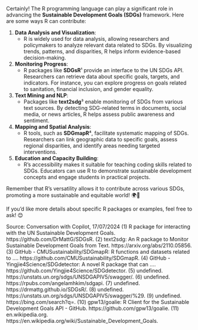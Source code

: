 Certainly! The R programming language can play a significant role in advancing the **Sustainable Development Goals (SDGs)** framework. Here are some ways R can contribute:

1. **Data Analysis and Visualization**:
   - R is widely used for data analysis, allowing researchers and policymakers to analyze relevant data related to SDGs. By visualizing trends, patterns, and disparities, R helps inform evidence-based decision-making.

2. **Monitoring Progress**:
   - R packages like **SDGsR**¹ provide an interface to the UN SDGs API. Researchers can retrieve data about specific goals, targets, and indicators. For instance, you can explore progress on goals related to sanitation, financial inclusion, and gender equality.

3. **Text Mining and NLP**:
   - Packages like **text2sdg**³ enable monitoring of SDGs from various text sources. By detecting SDG-related terms in documents, social media, or news articles, R helps assess public awareness and sentiment.

4. **Mapping and Spatial Analysis**:
   - R tools, such as **SDGmapR**⁴, facilitate systematic mapping of SDGs. Researchers can link geographic data to specific goals, assess regional disparities, and identify areas needing targeted interventions.

5. **Education and Capacity Building**:
   - R's accessibility makes it suitable for teaching coding skills related to SDGs. Educators can use R to demonstrate sustainable development concepts and engage students in practical projects.

Remember that R's versatility allows it to contribute across various SDGs, promoting a more sustainable and equitable world! 🌍🌱

If you'd like more details about specific R packages or examples, feel free to ask! 😊

Source: Conversation with Copilot, 17/07/2024
(1) R package for interacting with the UN Sustainable Development Goals. https://github.com/DrMattG/SDGsR.
(2) text2sdg: An R package to Monitor Sustainable Development Goals from Text. https://arxiv.org/abs/2110.05856.
(3) GitHub - CMUSustainability/SDGmapR: R functions and datasets related to .... https://github.com/CMUSustainability/SDGmapR.
(4) GitHub - Yingjie4Science/SDGdetector: A novel R package that can .... https://github.com/Yingjie4Science/SDGdetector.
(5) undefined. https://unstats.un.org/sdgs/UNSDGAPIV5/swagger/.
(6) undefined. https://rpubs.com/angelamhkim/sdgapi.
(7) undefined. https://drmattg.github.io/SDGsR/.
(8) undefined. https://unstats.un.org/sdgs/UNSDGAPIV5/swagger/%29.
(9) undefined. https://bing.com/search?q=.
(10) gpw13/goalie: R Client for the Sustainable Development Goals API - GitHub. https://github.com/gpw13/goalie.
(11) en.wikipedia.org. https://en.wikipedia.org/wiki/Sustainable_Development_Goals.
